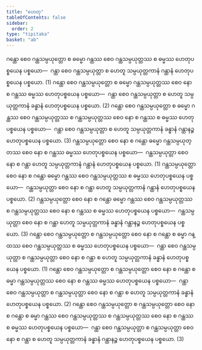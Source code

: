 ```yaml
---
title: "ဟေတု"
tableOfContents: false
sidebar:
  order: 2
type: "tipitaka"
basket: "ab"
---
```



<DynamicBreadcrumb />

<Division number="112">

<Paragraph number="1868">
ဂန္ထော စေဝ ဂန္ထသမ္ပယုတ္တော စ ဓမ္မော ဂန္ထဿ စေဝ ဂန္ထသမ္ပယုတ္တဿ စ ဓမ္မဿ ဟေတုပစ္စယေန ပစ္စယော—  ဂန္ထာ စေဝ ဂန္ထသမ္ပယုတ္တာ စ ဟေတူ သမ္ပယုတ္တကာနံ ဂန္ထာနံ ဟေတုပစ္စယေန ပစ္စယော. (1)
</Paragraph>

<Paragraph number="1869">
ဂန္ထော စေဝ ဂန္ထသမ္ပယုတ္တော စ ဓမ္မော ဂန္ထသမ္ပယုတ္တဿ စေဝ နော စ ဂန္ထဿ ဓမ္မဿ ဟေတုပစ္စယေန ပစ္စယော—  ဂန္ထာ စေဝ ဂန္ထသမ္ပယုတ္တာ စ ဟေတူ သမ္ပယုတ္တကာနံ ခန္ဓာနံ ဟေတုပစ္စယေန ပစ္စယော. (2)
</Paragraph>

<Paragraph number="1870">
ဂန္ထော စေဝ ဂန္ထသမ္ပယုတ္တော စ ဓမ္မော ဂန္ထဿ စေဝ ဂန္ထသမ္ပယုတ္တဿ စ ဂန္ထသမ္ပယုတ္တဿ စေဝ နော စ ဂန္ထဿ စ ဓမ္မဿ ဟေတုပစ္စယေန ပစ္စယော—  ဂန္ထာ စေဝ ဂန္ထသမ္ပယုတ္တာ စ ဟေတူ သမ္ပယုတ္တကာနံ ခန္ဓာနံ ဂန္ထာနဉ္စ ဟေတုပစ္စယေန ပစ္စယော. (3)
</Paragraph>

</Division>
<Division number="113">

<Paragraph number="1871">
ဂန္ထသမ္ပယုတ္တော စေဝ နော စ ဂန္ထော ဓမ္မော ဂန္ထသမ္ပယုတ္တဿ စေဝ နော စ ဂန္ထဿ ဓမ္မဿ ဟေတုပစ္စယေန ပစ္စယော—  ဂန္ထသမ္ပယုတ္တာ စေဝ နော စ ဂန္ထာ ဟေတူ သမ္ပယုတ္တကာနံ ဂန္ထာနံ ဟေတုပစ္စယေန ပစ္စယော. (1)
</Paragraph>

<Paragraph number="1872">
ဂန္ထသမ္ပယုတ္တော စေဝ နော စ ဂန္ထော ဓမ္မော ဂန္ထဿ စေဝ ဂန္ထသမ္ပယုတ္တဿ စ ဓမ္မဿ ဟေတုပစ္စယေန ပစ္စယော—  ဂန္ထသမ္ပယုတ္တာ စေဝ နော စ ဂန္ထာ ဟေတူ သမ္ပယုတ္တကာနံ ဂန္ထာနံ ဟေတုပစ္စယေန ပစ္စယော. (2)
</Paragraph>

<Paragraph number="1873">
ဂန္ထသမ္ပယုတ္တော စေဝ နော စ ဂန္ထော ဓမ္မော ဂန္ထဿ စေဝ ဂန္ထသမ္ပယုတ္တဿ စ ဂန္ထသမ္ပယုတ္တဿ စေဝ နော စ ဂန္ထဿ စ ဓမ္မဿ ဟေတုပစ္စယေန ပစ္စယော—  ဂန္ထသမ္ပယုတ္တာ စေဝ နော စ ဂန္ထာ ဟေတူ သမ္ပယုတ္တကာနံ ခန္ဓာနံ ဂန္ထာနဉ္စ ဟေတုပစ္စယေန ပစ္စယော. (3)
</Paragraph>

</Division>
<Division number="114">

<Paragraph number="1874">
ဂန္ထော စေဝ ဂန္ထသမ္ပယုတ္တော စ ဂန္ထသမ္ပယုတ္တော စေဝ နော စ ဂန္ထော စ ဓမ္မာ ဂန္ထဿ စေဝ ဂန္ထသမ္ပယုတ္တဿ စ ဓမ္မဿ ဟေတုပစ္စယေန ပစ္စယော—  ဂန္ထာ စေဝ ဂန္ထသမ္ပယုတ္တာ စ ဂန္ထသမ္ပယုတ္တာ စေဝ နော စ ဂန္ထာ စ ဟေတူ သမ္ပယုတ္တကာနံ ခန္ဓာနံ ဟေတုပစ္စယေန ပစ္စယော. (1)
</Paragraph>

<Paragraph number="1875">
ဂန္ထော စေဝ ဂန္ထသမ္ပယုတ္တော စ ဂန္ထသမ္ပယုတ္တော စေဝ နော စ ဂန္ထော စ ဓမ္မာ ဂန္ထသမ္ပယုတ္တဿ စေဝ နော စ ဂန္ထဿ ဓမ္မဿ ဟေတုပစ္စယေန ပစ္စယော—  ဂန္ထာ စေဝ ဂန္ထသမ္ပယုတ္တာ စ ဂန္ထသမ္ပယုတ္တာ စေဝ နော စ ဂန္ထာ စ ဟေတူ သမ္ပယုတ္တကာနံ ခန္ဓာနံ ဟေတုပစ္စယေန ပစ္စယော. (2)
</Paragraph>

<Paragraph number="1876">
ဂန္ထော စေဝ ဂန္ထသမ္ပယုတ္တော စ ဂန္ထသမ္ပယုတ္တော စေဝ နော စ ဂန္ထော စ ဓမ္မာ ဂန္ထဿ စေဝ ဂန္ထသမ္ပယုတ္တဿ စ ဂန္ထသမ္ပယုတ္တဿ စေဝ နော စ ဂန္ထဿ စ ဓမ္မဿ ဟေတုပစ္စယေန ပစ္စယော—  ဂန္ထာ စေဝ ဂန္ထသမ္ပယုတ္တာ စ ဂန္ထသမ္ပယုတ္တာ စေဝ နော စ ဂန္ထာ စ ဟေတူ သမ္ပယုတ္တကာနံ ခန္ဓာနံ ဂန္ထာနဉ္စ ဟေတုပစ္စယေန ပစ္စယော. (3)
</Paragraph>
</Division>